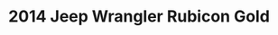 ---
yrmm: 2103
brand: Jeep
year: 2014
model: Wrangler
trim: Rubicon
color: Gold
title: 2014 Jeep Wrangler Rubicon Gold
description: Carli lift kit, Rock Slide steps, Method wheels, Poison Spider
  bumper, Warn winch
alt: 2014 Jeep Wrangler Rubicon in Gold is an elevated daily driver sporting
  off-road skills with VR Evo Warn winch, Carli Lift kit, Rock Slide steps,
  Method wheels, Poison spider bumper
width: 2500
height: 1407
---